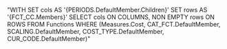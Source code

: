 "WITH SET cols AS '{PERIODS.DefaultMember.Children}'
          SET rows AS '{FCT_CC.Members}'
SELECT cols ON COLUMNS,
             NON EMPTY rows ON ROWS
FROM Functions
WHERE (Measures.Cost, CAT_FCT.DefaultMember, SCALING.DefaultMember, COST_TYPE.DefaultMember, CUR_CODE.DefaultMember)"
